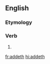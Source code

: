 ==English==

===Etymology===
{{suffix|add|eth|lang=en}}

===Verb===
{{head|en|verb form}}

# {{en-archaic third-person singular of|add}}

[[fr:addeth]]
[[hi:addeth]]